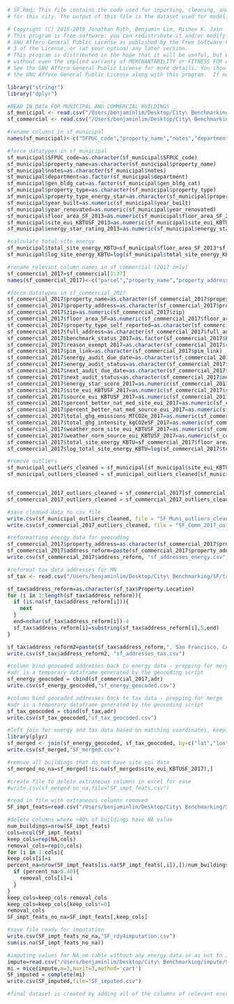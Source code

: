 
```r
# SF.Rmd: This file contains the code used for importing, cleaning, and preparing the public data
# for this city. The output of this file is the dataset used for modeling in the Lasso_RandomFores.Rmd script.

# Copyright (C) 2018-2019 Jonathan Roth, Benjamin Lim, Rishee K. Jain     
# This program is free software: you can redistribute it and/or modify it under the terms of the 
# GNU Affero General Public License as published by the Free Software Foundation, either version 
# 3 of the License, or (at your option) any later version.      
# This program is distributed in the hope that it will be useful, but WITHOUT ANY WARRANTY; 
# without even the implied warranty of MERCHANTABILITY or FITNESS FOR A PARTICULAR PURPOSE.  
# See the GNU Affero General Public License for more details. You should have received a copy of 
# the GNU Affero General Public License along with this program.  If not, see <http://www.gnu.org/licenses/>.

library("stringr")
library("dplyr")

#READ IN DATA FOR MUNICIPAL AND COMMERCIAL BUILDINGS
sf_municipal <- read.csv("/Users/benjaminlim/Desktop/City\ Benchmarking/SF/Energy_Benchmarking__San_Francisco_Municipal_Buildings.csv")
sf_commercial <- read.csv("/Users/benjaminlim/Desktop/City\ Benchmarking/SF/Existing_Commercial_Buildings_Energy_Performance_Ordinance_Report.csv")

#rename columns in sf_municipal
names(sf_municipal)<-c("SFPUC_code","property_name","notes","department","gen_bldg_cat","property_type","property_type_energy_star","year_built","year_renovated","floor_area_SF_2013","site_eui_KBTUSF_2013","energy_star_rating_2013")

#force datatypes in sf_municipal
sf_municipal$SFPUC_code=as.character(sf_municipal$SFPUC_code)
sf_municipal$property_name=as.character(sf_municipal$property_name)
sf_municipal$notes=as.character(sf_municipal$notes)
sf_municipal$department=as.factor(sf_municipal$department)
sf_municipal$gen_bldg_cat=as.factor(sf_municipal$gen_bldg_cat)
sf_municipal$property_type=as.character(sf_municipal$property_type)
sf_municipal$property_type_energy_star=as.character(sf_municipal$property_type_energy_star)
sf_municipal$year_built=as.numeric(sf_municipal$year_built)
sf_municipal$year_renovated=as.numeric(sf_municipal$year_renovated)
sf_municipal$floor_area_SF_2013=as.numeric(sf_municipal$floor_area_SF_2013)
sf_municipal$site_eui_KBTUSF_2013=as.numeric(sf_municipal$site_eui_KBTUSF_2013)
sf_municipal$energy_star_rating_2013=as.numeric(sf_municipal$energy_star_rating_2013)

#calculate total site energy
sf_municipal$total_site_energy_KBTU=sf_municipal$floor_area_SF_2013*sf_municipal$site_eui_KBTUSF_2013
sf_municipal$log_site_energy_KBTU=log(sf_municipal$total_site_energy_KBTU)

#rename relevant column names in sf_commercial (2017 only)
sf_commercial_2017=sf_commercial[1:37]
names(sf_commercial_2017)<-c("parcel","property_name","property_address","zip","floor_area_SF","property_type_self_reported","full_address","benchmark_status_2017","reason_exempt_2017","pim_link","benchmark_status_2016","reason_exempt_2016","benchmark_status_2015","reason_exempt_2015","benchmark_status_2014","reason_exempt_2014","benchmark_status_2013","reason_exempt_2013","benchmark_status_2012","reason_exempt_2012","benchmark_status_2011","reason_exempt_2011","benchmark_status_2010","reason_exempt_2010","energy_audit_due_date","energy_audit_status","next_audit_due_date","next_audit_status","energy_star_score_2017","site_eui_KBTUSF_2017","source_eui_KBTUSF_2017","percent_better_nat_med_site_eui_2017","percent_better_nat_med_source_eui_2017","total_ghg_emissions_MTCO2e_2017","total_ghg_intensity_kgCO2eSF_2017","weather_norm_site_eui_KBTUSF_2017","weather_norm_source_eui_KBTUSF_2017")

#force datatypes in sf_commercial_2017
sf_commercial_2017$property_name=as.character(sf_commercial_2017$property_name)
sf_commercial_2017$property_address=as.character(sf_commercial_2017$property_address)
sf_commercial_2017$zip=as.numeric(sf_commercial_2017$zip)
sf_commercial_2017$floor_area_SF=as.numeric(sf_commercial_2017$floor_area_SF)
sf_commercial_2017$property_type_self_reported=as.character(sf_commercial_2017$property_type_self_reported)
sf_commercial_2017$full_address=as.character(sf_commercial_2017$full_address)
sf_commercial_2017$benchmark_status_2017=as.factor(sf_commercial_2017$benchmark_status_2017)
sf_commercial_2017$reason_exempt_2017=as.character(sf_commercial_2017$reason_exempt_2017)
sf_commercial_2017$pim_link=as.character(sf_commercial_2017$pim_link)
sf_commercial_2017$energy_audit_due_date=as.character(sf_commercial_2017$energy_audit_due_date)
sf_commercial_2017$energy_audit_status=as.character(sf_commercial_2017$energy_audit_status)
sf_commercial_2017$next_audit_due_date=as.character(sf_commercial_2017$next_audit_due_date)
sf_commercial_2017$next_audit_status=as.character(sf_commercial_2017$next_audit_status)
sf_commercial_2017$energy_star_score_2017=as.numeric(sf_commercial_2017$energy_star_score_2017)
sf_commercial_2017$site_eui_KBTUSF_2017=as.numeric(sf_commercial_2017$site_eui_KBTUSF_2017)
sf_commercial_2017$source_eui_KBTUSF_2017=as.numeric(sf_commercial_2017$source_eui_KBTUSF_2017)
sf_commercial_2017$percent_better_nat_med_site_eui_2017=as.numeric(sf_commercial_2017$percent_better_nat_med_site_eui_2017)
sf_commercial_2017$percent_better_nat_med_source_eui_2017=as.numeric(sf_commercial_2017$percent_better_nat_med_source_eui_2017)
sf_commercial_2017$total_ghg_emissions_MTCO2e_2017=as.numeric(sf_commercial_2017$total_ghg_emissions_MTCO2e_2017)
sf_commercial_2017$total_ghg_intensity_kgCO2eSF_2017=as.numeric(sf_commercial_2017$total_ghg_intensity_kgCO2eSF_2017)
sf_commercial_2017$weather_norm_site_eui_KBTUSF_2017=as.numeric(sf_commercial_2017$weather_norm_site_eui_KBTUSF_2017)
sf_commercial_2017$weather_norm_source_eui_KBTUSF_2017=as.numeric(sf_commercial_2017$weather_norm_source_eui_KBTUSF_2017)
sf_commercial_2017$total_site_energy_KBTU=sf_commercial_2017$floor_area_SF*sf_commercial_2017$site_eui_KBTUSF_2017
sf_commercial_2017$log_total_site_energy_KBTU=log(sf_commercial_2017$total_site_energy_KBTU)

#remove outliers
sf_municipal_outliers_cleaned = sf_municipal[sf_municipal$site_eui_KBTUSF_2013 < (quantile(sf_municipal$site_eui_KBTUSF_2013, 0.75,na.rm=TRUE) + 4*IQR(sf_municipal$site_eui_KBTUSF_2013,na.rm=TRUE)),]
sf_municipal_outliers_cleaned = sf_municipal_outliers_cleaned[sf_municipal_outliers_cleaned$site_eui_KBTUSF_2013 > 1 ,]


sf_commercial_2017_outliers_cleaned = sf_commercial_2017[sf_commercial_2017$site_eui_KBTUSF_2017 < (quantile(sf_commercial_2017$site_eui_KBTUSF_2017, 0.75,na.rm=TRUE) + 4*IQR(sf_commercial_2017$site_eui_KBTUSF_2017,na.rm=TRUE)),]
sf_commercial_2017_outliers_cleaned = sf_commercial_2017_outliers_cleaned[sf_commercial_2017_outliers_cleaned$site_eui_KBTUSF_2017 > 1 ,]

#save cleaned data to csv file
write.csv(sf_municipal_outliers_cleaned, file = "SF_Muni_outliers_cleaned.csv")
write.csv(sf_commercial_2017_outliers_cleaned, file = "SF_Comm_2017_outliers_cleaned.csv")
```

```r
#reformatting energy data for geocoding
sf_commercial_2017$property_address=as.character(sf_commercial_2017$property_address)
sf_commercial_2017$address_reform=paste(sf_commercial_2017$property_address,", San Francisco, CA",sep="")
write.csv(sf_commercial_2017$address_reform, "sf_addresses_energy.csv")

#reformat tax data addresses for MN
sf_tax <- read.csv("/Users/benjaminlim/Desktop/City\ Benchmarking/SF/tax_data_lat_lon.csv")

sf_tax$address_reform=as.character(sf_tax$Property.Location)
for (i in 1:length(sf_tax$address_reform)){
  if (is.na(sf_tax$address_reform[i])){
    next    
  }
  end=nchar(sf_tax$address_reform[i])-4
  sf_tax$address_reform[i]=substring(sf_tax$address_reform[i],5,end)
}

sf_tax$address_reform2=paste(sf_tax$address_reform,", San Francisco, CA",sep="")
write.csv(sf_tax$address_reform2, "sf_addresses_tax.csv")
```


```r
#column bind geocoded addresses back to energy data - prepping for merge
#adr is a temporary dataframe generated by the geocoding script
sf_energy_geocoded = cbind(sf_commercial_2017,adr)
write.csv(sf_energy_geocoded,"sf_energy_geocoded.csv")

#column bind geocoded addresses back to tax data - prepping for merge
#adr is a temporary dataframe generated by the geocoding script
sf_tax_geocoded = cbind(sf_tax,adr)
write.csv(sf_tax_geocoded,"sf_tax_geocoded.csv")

#left join for energy and tax data based on matching coordinates, keeping all energy data
library(plyr)
sf_merged <- join(sf_energy_geocoded, sf_tax_geocoded, by=c("lat","lon"), type="left", match="first")
write.csv(sf_merged,"SF_merged.csv")
```


```r
#remove all buildings that do not have site eui data
sf_merged_no_na=sf_merged[!is.na(sf_merged$site_eui_KBTUSF_2017),]

#create file to delete extraneous columns in excel for ease
#write.csv(sf_merged_no_na,file="SF_impt_feats.csv")
```

```r
#read in file with extraneous columns removed
SF_impt_feats=read.csv("/Users/benjaminlim/Desktop/City\ Benchmarking/SF/SF_impt_feats.csv")

#delete columns where >40% of buildings have NA value
num_buildings=nrow(SF_impt_feats)
cols=ncol(SF_impt_feats)
keep_cols=rep(NA,cols)
removal_cols=rep(0,cols)
for (i in 1:cols){
keep_cols[i]=i
percent_na=nrow(SF_impt_feats[is.na(SF_impt_feats[,i]),])/num_buildings
  if (percent_na>0.40){
    removal_cols[i]=i
  }
}
keep_cols=keep_cols-removal_cols
keep_cols=keep_cols[keep_cols!=0]
removal_cols
SF_impt_feats_no_na=SF_impt_feats[,keep_cols]

#save file ready for imputation
write.csv(SF_impt_feats_no_na,"SF_rdy4imputation.csv")
sum(is.na(SF_impt_feats_no_na))

```
```r
#imputing values for NA on table without any energy data so as not to influence model results
impute=read.csv("/Users/benjaminlim/Desktop/City\ Benchmarking/impute/SF_rdy4imputation.csv")
mi = mice(impute,m=3,maxit=3,method='cart')
SF_imputed = complete(mi)
write.csv(SF_imputed,file="SF_imputed.csv")

#final dataset is created by adding all of the columns of relevant energy data to imputed data
```


